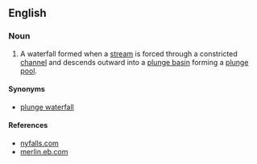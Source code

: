 ==English==

===Noun===
{{en-noun|sg=[[punch]] [[bowl]] [[waterfall]]}}

# A waterfall formed when a [[stream]] is forced through a constricted [[channel]] and descends outward into a [[plunge basin]] forming a [[plunge pool]].

====Synonyms====
* [[plunge waterfall]]

====References====
*[http://nyfalls.com/terminology.html nyfalls.com]
*[http://merlin.eb.com/cgi-bin/unabridged?va=plunge merlin.eb.com]